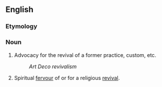 ==English==

===Etymology===
{{suffix|revival|ism|lang=en}}

===Noun===
{{en-noun|~}}

# Advocacy for the revival of a former practice, custom, etc.
#: ''Art Deco revivalism''
# Spiritual [[fervour]] of or for a religious [[revival]].